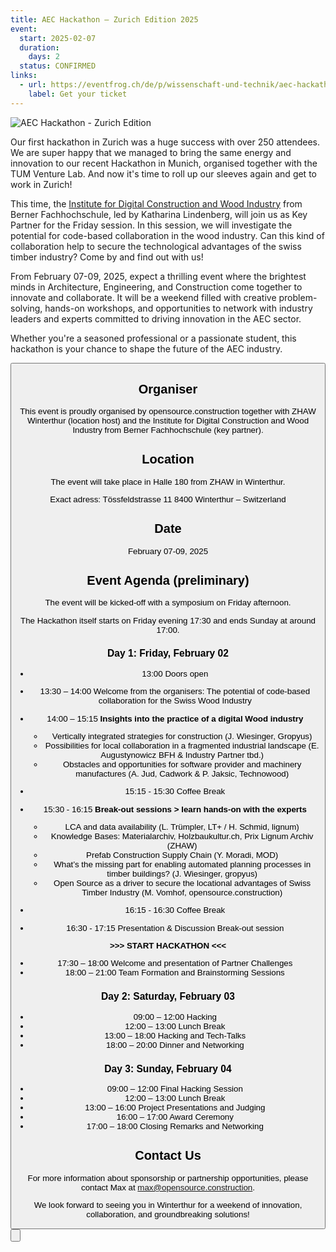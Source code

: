 ```yaml
---
title: AEC Hackathon – Zurich Edition 2025
event:
  start: 2025-02-07
  duration:
    days: 2
  status: CONFIRMED
links:
  - url: https://eventfrog.ch/de/p/wissenschaft-und-technik/aec-hackathon-zurich-edition-2025-7270451391507675969.html
    label: Get your ticket
---
```


![AEC Hackathon - Zurich Edition](/images/events/20250207_AEC-Hackathon-Zurich.png "AEC Hackathon - Zurich Edition")

Our first hackathon in Zurich was a huge success with over 250 attendees. We are super happy that we managed to bring the same energy and innovation to our recent Hackathon in Munich, organised together with the TUM Venture Lab. 
And now it's time to roll up our sleeves again and get to work in Zurich!

This time, the [Institute for Digital Construction and Wood Industry](https://www.bfh.ch/en/research/research-areas/institute-digital-construction-wood-industry/) from Berner Fachhochschule, led by Katharina Lindenberg, will join us as Key Partner for the Friday session. In this session, we will investigate the potential for code-based collaboration in the wood industry. Can this kind of collaboration help to secure the technological advantages of the swiss timber industry? Come by and find out with us! 

From February 07-09, 2025, expect a thrilling event where the brightest minds in Architecture, Engineering, and Construction come together to innovate and collaborate. It will be a weekend filled with creative problem-solving, hands-on workshops, and opportunities to network with industry leaders and experts committed to driving innovation in the AEC sector.

Whether you're a seasoned professional or a passionate student, this hackathon is your chance to shape the future of the AEC industry.

<Button
  target="https://eventfrog.ch/de/p/wissenschaft-und-technik/aec-hackathon-zurich-edition-2025-7270451391507675969.html"
  label="Get your ticket here"
  type="primary"
  icon="right"
/>

## Organiser

This event is proudly organised by opensource.construction together with ZHAW Winterthur (location host) and the Institute for Digital Construction and Wood Industry from Berner Fachhochschule (key partner). 

## Location

<p>The event will take place in Halle 180 from ZHAW in Winterthur.</p>
Exact adress:
Tössfeldstrasse 11
8400 Winterthur – Switzerland


## Date

February 07-09, 2025

## Event Agenda (preliminary)

<p>The event will be kicked-off with a symposium on Friday afternoon.</p>
<p>The Hackathon itself starts on Friday evening 17:30 and ends Sunday at around 17:00.</p>


### Day 1: Friday, February 02

- 13:00         Doors open
- 13:30 – 14:00 Welcome from the organisers: The potential of code-based collaboration for the Swiss Wood Industry
- 14:00 – 15:15 **Insights into the practice of a digital Wood industry**
  - Vertically integrated strategies for construction (J. Wiesinger, Gropyus)
  - Possibilities for local collaboration in a fragmented industrial landscape (E. Augustynowicz BFH & Industry Partner tbd.)
  - Obstacles and opportunities for software provider and machinery manufactures (A. Jud, Cadwork & P. Jaksic, Technowood)

- 15:15 - 15:30 Coffee Break

- 15:30 - 16:15 **Break-out sessions > learn hands-on with the experts**
  - LCA and data availability (L. Trümpler, LT+ / H. Schmid, lignum)
  - Knowledge Bases: Materialarchiv, Holzbaukultur.ch, Prix Lignum Archiv (ZHAW)
  - Prefab Construction Supply Chain (Y. Moradi, MOD)
  - What’s the missing part for enabling automated planning processes in timber buildings? (J. Wiesinger, gropyus)
  - Open Source as a driver to secure the locational advantages of Swiss Timber Industry (M. Vomhof, opensource.construction)

- 16:15 - 16:30 	Coffee Break

- 16:30 - 17:15 	Presentation & Discussion Break-out session

**&gt;&gt;&gt; START HACKATHON &lt;&lt;&lt;**

- 17:30 – 18:00   Welcome and presentation of Partner Challenges
- 18:00 – 21:00   Team Formation and Brainstorming Sessions

### Day 2: Saturday, February 03

- 09:00 – 12:00  Hacking
- 12:00 – 13:00  Lunch Break
- 13:00 – 18:00  Hacking and Tech-Talks
- 18:00 – 20:00  Dinner and Networking

### Day 3: Sunday, February 04

- 09:00 – 12:00  Final Hacking Session
- 12:00 – 13:00  Lunch Break
- 13:00 – 16:00  Project Presentations and Judging
- 16:00 – 17:00  Award Ceremony
- 17:00 – 18:00  Closing Remarks and Networking

## Contact Us

For more information about sponsorship or partnership opportunities, please contact Max at [max@opensource.construction](mailto:max@opensource.construction).

We look forward to seeing you in Winterthur for a weekend of innovation, collaboration, and groundbreaking solutions!

<Button
  target="https://eventfrog.ch/de/p/wissenschaft-und-technik/aec-hackathon-zurich-edition-2025-7270451391507675969.html"
  label="Get your ticket here"
  type="primary"
  icon="right"
/>
